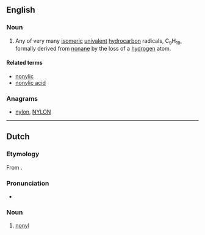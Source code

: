 ==English==

===Noun===
{{en-noun}}

# {{label|en|organic chemistry}} Any of very many [[isomeric]] [[univalent]] [[hydrocarbon]] radicals, C<sub>9</sub>H<sub>19</sub>, formally derived from [[nonane]] by the loss of a [[hydrogen]] atom.

====Related terms====
* [[nonylic]]
* [[nonylic acid]]

===Anagrams===
* [[nylon#English|nylon]], [[NYLON#English|NYLON]]

----

==Dutch==

===Etymology===
From {{confix|non|yl|lang=nl}}.

===Pronunciation===
* {{IPA|lang=nl|/noːˈnil/}}
{{hyphenation|no|nyl|lang=nl}}

===Noun===
{{nl-noun|n|-|-}}

# {{label|nl|organic chemistry}} [[#English|nonyl]]